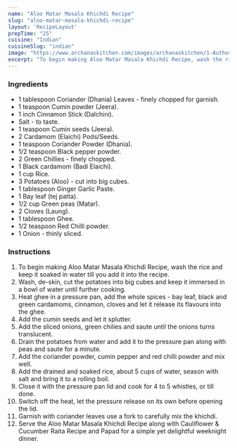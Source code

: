 ---
name: "Aloo Matar Masala Khichdi Recipe"
slug: "aloo-matar-masala-khichdi-recipe"
layout: 'RecipeLayout'
prepTime: "25"
cuisine: "Indian"
cuisineSlug: "indian"
image: "https://www.archanaskitchen.com/images/archanaskitchen/1-Author/nithya.anantham/Aloo_Matar_Masala_Khichdi_Recipe.jpg"
excerpt: "To begin making Aloo Matar Masala Khichdi Recipe, wash the rice and keep it soaked in water till you add it into the recipe"
---

### Ingredients

- 1 tablespoon Coriander (Dhania) Leaves - finely chopped for garnish.
- 1 teaspoon Cumin powder (Jeera).
- 1 inch Cinnamon Stick (Dalchini).
- Salt - to taste.
- 1 teaspoon Cumin seeds (Jeera).
- 2 Cardamom (Elaichi) Pods/Seeds.
- 1 teaspoon Coriander Powder (Dhania).
- 1/2 teaspoon Black pepper powder.
- 2 Green Chillies - finely chopped.
- 1 Black cardamom (Badi Elaichi).
- 1 cup Rice.
- 3 Potatoes (Aloo) - cut into big cubes.
- 1 tablespoon Ginger Garlic Paste.
- 1 Bay leaf (tej patta).
- 1/2 cup Green peas (Matar).
- 2 Cloves (Laung).
- 1 tablespoon Ghee.
- 1/2 teaspoon Red Chilli powder.
- 1 Onion - thinly sliced.

### Instructions

1. To begin making Aloo Matar Masala Khichdi Recipe, wash the rice and keep it soaked in water till you add it into the recipe.
1. Wash, de-skin, cut the potatoes into big cubes and keep it immersed in a bowl of water until further cooking.
1. Heat ghee in a pressure pan, add the whole spices - bay leaf, black and green cardamoms, cinnamon, cloves and let it release its flavours into the ghee.
1. Add the cumin seeds and let it splutter.
1. Add the sliced onions, green chilies and saute until the onions turns translucent.
1. Drain the potatoes from water and add it to the pressure pan along with peas and saute for a minute.
1. Add the coriander powder, cumin pepper and red chilli powder and mix well.
1. Add the drained and soaked rice, about 5 cups of water, season with salt and bring it to a rolling boil.
1. Close it with the pressure pan lid and cook for 4 to 5 whistles, or till done.
1. Switch off the heat, let the pressure release on its own before opening the lid.
1. Garnish with coriander leaves use a fork to carefully mix the khichdi.
1. Serve the Aloo Matar Masala Khichdi Recipe along with Cauliflower & Cucumber Raita Recipe and Papad for a simple yet delightful weeknight dinner.
